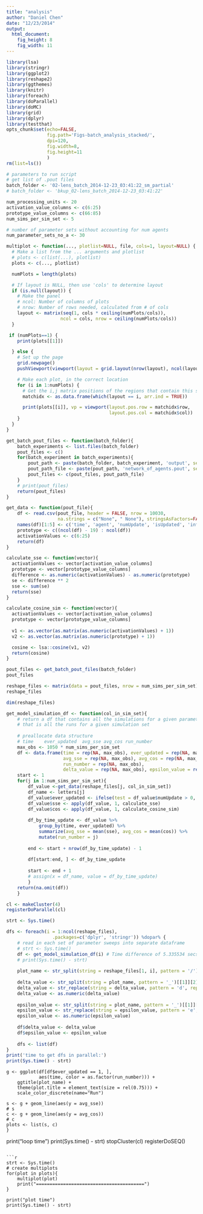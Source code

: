 ```yaml
---
title: "analysis"
author: "Daniel Chen"
date: "12/23/2014"
output:
  html_document:
    fig_height: 8
    fig_width: 11
---
```


```r
library(lsa)
library(stringr)
library(ggplot2)
library(reshape2)
library(ggthemes)
library(knitr)
library(foreach)
library(doParallel)
library(doMC)
library(grid)
library(dplyr)
library(testthat)
opts_chunk$set(echo=FALSE,
               fig.path='Figs-batch_analysis_stacked/',
               dpi=120,
               fig.width=8,
               fig.height=11
               )
rm(list=ls())
```

```r
# parameters to run script
# get list of .pout files
batch_folder <- '02-lens_batch_2014-12-23_03:41:22_sm_partial'
# batch_folder <- 'bkup_02-lens_batch_2014-12-23_03:41:22'

num_processing_units <- 20
activation_value_columns <- c(6:25)
prototype_value_columns <- c(66:85)
num_sims_per_sim_set <- 5

# number of parameter sets without accounting for num agents
num_parameter_sets_no_a <- 30
```


```r
multiplot <- function(..., plotlist=NULL, file, cols=1, layout=NULL) {
  # Make a list from the ... arguments and plotlist
  # plots <- c(list(...), plotlist)
  plots <- c(..., plotlist)

  numPlots = length(plots)

  # If layout is NULL, then use 'cols' to determine layout
  if (is.null(layout)) {
    # Make the panel
    # ncol: Number of columns of plots
    # nrow: Number of rows needed, calculated from # of cols
    layout <- matrix(seq(1, cols * ceiling(numPlots/cols)),
                    ncol = cols, nrow = ceiling(numPlots/cols))
  }

 if (numPlots==1) {
    print(plots[[1]])

  } else {
    # Set up the page
    grid.newpage()
    pushViewport(viewport(layout = grid.layout(nrow(layout), ncol(layout))))

    # Make each plot, in the correct location
    for (i in 1:numPlots) {
      # Get the i,j matrix positions of the regions that contain this subplot
      matchidx <- as.data.frame(which(layout == i, arr.ind = TRUE))

      print(plots[[i]], vp = viewport(layout.pos.row = matchidx$row,
                                      layout.pos.col = matchidx$col))
    }
  }
}
```


```r
get_batch_pout_files <- function(batch_folder){
    batch_experiments <- list.files(batch_folder)
    pout_files <- c()
    for(batch_experiment in batch_experiments){
        pout_path <- paste(batch_folder, batch_experiment, 'output', sep = '/')
        pout_path_file <- paste(pout_path, 'network_of_agents.pout', sep = '/')
        pout_files <- c(pout_files, pout_path_file)
    }
    # print(pout_files)
    return(pout_files)
}
```

```r
get_data <- function(pout_file){
    df <- read.csv(pout_file, header = FALSE, nrow = 10030, 
                   na.strings = c("None", " None"), stringsAsFactors=FALSE)
    names(df)[1:5] <- c('time', 'agent', 'numUpdate', 'isUpdated', 'inflId')
    prototype <- c((ncol(df) - 19) : ncol(df))
    activationValues <- c(6:25)
    return(df)
}
```

```r
calculate_sse <- function(vector){
  activationValues <- vector[activation_value_columns]
  prototype <- vector[prototype_value_columns]
  difference <- as.numeric(activationValues) - as.numeric(prototype)
  se <- difference ** 2
  sse <- sum(se)
  return(sse)
}
```

```r
calculate_cosine_sim <- function(vector){
  activationValues <- vector[activation_value_columns]
  prototype <- vector[prototype_value_columns]
  
  v1 <- as.vector(as.matrix(as.numeric(activationValues) + 1))
  v2 <- as.vector(as.matrix(as.numeric(prototype) + 1))

  cosine <- lsa::cosine(v1, v2)
  return(cosine)
}
```

```r
pout_files <- get_batch_pout_files(batch_folder)
pout_files
```

```r
reshape_files <- matrix(data = pout_files, nrow = num_sims_per_sim_set)
reshape_files
```

```r
dim(reshape_files)
```


```r
get_model_simulation_df <- function(col_in_sim_set){
    # return a df that contains all the simulations for a given parameter set
    # that is all the runs for a given simulation set
    
    # preallocate data structure
    # time    ever_updated	avg_sse	avg_cos	run_number
    max_obs <- 1050 * num_sims_per_sim_set
    df <- data.frame(time = rep(NA, max_obs), ever_updated = rep(NA, max_obs),
                     avg_sse = rep(NA, max_obs), avg_cos = rep(NA, max_obs), 
                     run_number = rep(NA, max_obs),
                     delta_value = rep(NA, max_obs), epsilon_value = rep(NA, max_obs))
    start <- 1
    for(j in 1:num_sims_per_sim_set){
        df_value <-get_data(reshape_files[j, col_in_sim_set])
        df_name <- letters[j]
        df_value$ever_updated <- ifelse(test = df_value$numUpdate > 0, 1, 0)
        df_value$sse <- apply(df_value, 1, calculate_sse)
        df_value$cos <- apply(df_value, 1, calculate_cosine_sim)
        
        df_by_time_update <- df_value %>% 
            group_by(time, ever_updated) %>% 
            summarize(avg_sse = mean(sse), avg_cos = mean(cos)) %>%
            mutate(run_number = j)
        
        end <- start + nrow(df_by_time_update) - 1
        
        df[start:end, ] <- df_by_time_update
        
        start <- end + 1
        # assign(x = df_name, value = df_by_time_update)
        }
    return(na.omit(df))
    }
```


```r
cl <- makeCluster(4)
registerDoParallel(cl)
```

```r
strt <- Sys.time()

dfs <- foreach(i = 1:ncol(reshape_files), 
                 .packages=c('dplyr', 'stringr')) %dopar% {
    # read in each set of parameter sweeps into separate dataframe
    # strt <- Sys.time()
    df <- get_model_simulation_df(i) # Time difference of 5.335534 secs
    # print(Sys.time() - strt)
    
    plot_name <- str_split(string = reshape_files[1, i], pattern = '/')[[1]][2]
    
    delta_value <- str_split(string = plot_name, pattern = '_')[[1]][2]
    delta_value <- str_replace(string = delta_value, pattern = 'd', replacement = '')
    delta_value <- as.numeric(delta_value)
    
    epsilon_value <- str_split(string = plot_name, pattern = '_')[[1]][3]
    epsilon_value <- str_replace(string = epsilon_value, pattern = 'e', replacement = '')
    epsilon_value <- as.numeric(epsilon_value)
    
    df$delta_value <- delta_value
    df$epsilon_value <- epsilon_value
    
    dfs <- list(df)
}
print('time to get dfs in parallel:')
print(Sys.time() - strt)
```

    g <- ggplot(df[df$ever_updated == 1, ], 
                aes(time, color = as.factor(run_number))) + 
        ggtitle(plot_name) + 
        theme(plot.title = element_text(size = rel(0.75))) +
        scale_color_discrete(name="Run")

    s <- g + geom_line(aes(y = avg_sse))
    # s
    c <- g + geom_line(aes(y = avg_cos))
    # c
    plots <- list(s, c)
    }

print("loop time")
print(Sys.time() - strt)
stopCluster(cl)
registerDoSEQ()
```

```r
strt <- Sys.time()
# create multiplots
for(plot in plots){
    multiplot(plot)
    print("========================================")
}

print("plot time")
print(Sys.time() - strt)
```

